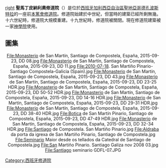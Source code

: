 {{Unreferenced|time=2022-03-17T06:16:19+00:00}}
[[file:Monasterio_de_San_Martín,_Santiago_de_Compostela,_España,_2015-09-23,_DD_09.jpg|right]]
'''聖馬丁皮納利奧修道院'''（{{lang-es|San Martín Pinario}}）是位於[[西班牙|西班牙]][[加利西亞自治區|加利西亞自治區]][[聖地亞哥德孔波斯特拉|聖地亞哥德孔波斯特拉]]的一座前[[本篤會|本篤會]][[修道院|修道院]]。修道院始建於中世紀，但當時的建築已經所剩無幾。十六世紀時，修道院大規模重建。十九世紀時，修道院被關閉。現在修道院建築被一家[[神學院|神學院]]使用。








== 圖集 ==
<center>
<gallery widths="120" heights="120" perrow="5" style="border: 5px solid #a86; box-shadow: 0.1em 0.1em 0.5em rgba(0,0,0,0.75); border-radius: 0.5em;">
File:Monasterio de San Martín, Santiago de Compostela, España, 2015-09-23, DD 08.jpg
File:Monasterio de San Martín, Santiago de Compostela, España, 2015-09-23, DD 11.jpg
File:2010-07-18. San Martiño Pinario-Santiago Compostela-Galicia (Spain).jpg
File:Monasterio de San Martín, Santiago de Compostela, España, 2015-09-23, DD 43.jpg
File:Monasterio de San Martín, Santiago de Compostela, España, 2015-09-23, DD 23-25 HDR.jpg
File:Monasterio de San Martín, Santiago de Compostela, España, 2015-09-23, DD 50-52 HDR.jpg
File:Monasterio de San Martín, Santiago de Compostela, España, 2015-09-23, DD 14-16 HDR.jpg
File:Monasterio de San Martín, Santiago de Compostela, España, 2015-09-23, DD 29-31 HDR.jpg
File:Monasterio de San Martín, Santiago de Compostela, España, 2015-09-23, DD 38-40 HDR.jpg
File:Botica de San Martín Pinario, Santiago de Compostela, España, 2015-09-23, DD 47-49 HDR.jpg
File:Monasterio de San Martín, Santiago de Compostela, España, 2015-09-23, DD 32-34 HDR.jpg
File:Santiago de Compostela. San Martiño Pinario.jpg
File:Aldraba da porta da igrexa de San Martiño Pinario, Santiago de Compostela.jpg
File:Seminario Maior desde os tellados da Catedral de Santiago de Compostela.jpg
File:San Martiño Pinario. Santiago Galiza nov 2008 03.jpg
File:Santiago seminario GDFL-07.JPG
</gallery>
</center>

{{commons category|Monastery of San Martiño Pinario}}
{{coord|42|52|55|N|8|32|40|W|source:kolossus-glwiki|display=title}}

[[Category:西班牙修道院|Category:西班牙修道院]]